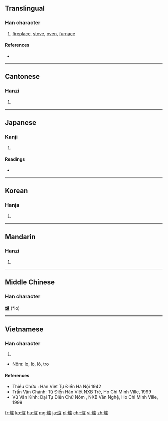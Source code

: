 {{also|炉|爐}}
==Translingual==

===Han character===
{{Han char|rn=86|rad=火|as=16|sn=20|four=91817|canj=FYPT|ids=⿰火盧}}

# [[fireplace]], [[stove]], [[oven]], [[furnace]]

====References====
* {{Han ref|kx=0686.310|dkj=19566|dj=1099.170|hdz=32246.250|uh=7210|ud=29200|bh=C46C|bd=50284}}

----

==Cantonese==

===Hanzi===
{{yue-hanzi|jyut=lou4|y=lou4|sim=炉}}

# {{defn|lang=yue|sort=火16}}

----

==Japanese==

===Kanji===
{{ja-kanji|grade=|rs=火16}}

# {{defn|lang=ja|sort=火16}}

====Readings====
* {{ja-readings|on=[[ろ]] (ro)|kun=[[いろり]] (irori)}}

----

==Korean==

===Hanja===
{{ko-hanja|hangeul=[[로]], [[노]]|eumhun=|rv=ro, no|mr=ro, no|y=lo, no}}

# {{defn|lang=ko|sort=火16}}

----

==Mandarin==

===Hanzi===
{{cmn-hanzi|sim=炉|pin=[[lú]] ([[lu2]])|wg=lu<sup>2</sup>}}

# {{defn|lang=cmn|sort=火16}}

----

==Middle Chinese==
===Han character===
'''爐''' (*lo)<!--note: asterisk indicates that this character appears more than four times in the Tang Dynasty corpus of literature-->

----

==Vietnamese==

===Han character===
{{vi-hantu|Lô|rs=火16}}

# {{defn|lang=vi|sort=火16}}
* Nôm: lo, lò, lô, tro

====References====
* Thiều Chửu : Hán Việt Tự Điển  Hà Nội 1942
* Trần Văn Chánh: Từ Điển Hán Việt NXB Trẻ, Ho Chi Minh Ville, 1999
* Vũ Văn Kính: Đại Tự Điển Chữ Nôm , NXB Văn Nghệ, Ho Chi Minh Ville, 1999

[[fr:爐]]
[[ko:爐]]
[[hu:爐]]
[[mg:爐]]
[[ja:爐]]
[[pl:爐]]
[[chr:爐]]
[[vi:爐]]
[[zh:爐]]